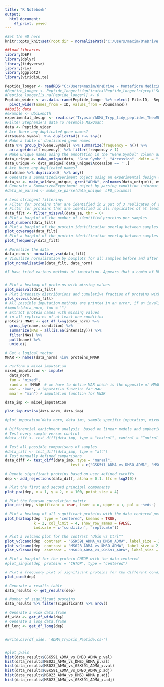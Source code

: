 ---
title: "R Notebook"
output:
  html_document:
    df_print: paged
---
```{r "setup", include=FALSE}
#Set the WD here
knitr::opts_knit$set(root.dir = normalizePath('C:/Users/maxim/OneDrive - Montefiore Medicine/Shechter/Processed_Data/'))
```

```{r}
##load libraries
library(DEP)
library(dplyr)
library(tidyverse)
library(rio)
library(ggplot2)
library(viridisLite)

Peptide_longer <- readRDS("C:/Users/maxim/OneDrive - Montefiore Medicine/Shechter/Processed_Data/Tryp_02/ADMA_tidy_TheoMW_03.RDS")
#Peptide_longer <- Peptide_longer[!duplicated(Peptide_longer[c(grep('Sequence', colnames(Peptide_longer)), grep('Theo.MHplus.in.Da', colnames(Peptide_longer)), grep('ID', colnames(Peptide_longer)))]),]
#Peptide_longer[is.na(Peptide_longer)] <- 0
Peptide_wider <- as.data.frame(Peptide_longer %>% select(-File.ID, -Replicate, -Inhibitor, -IP) %>%
  pivot_wider(names_from = ID, values_from = Abundance))
##build data
#example <- UbiLength
experimental_design <- read.csv('Trypsin/ADMA_Tryp_tidy_peptides_TheoMW_ExpDesign.csv', header =T)
#Filter Stephanie's data to resemble MaxQuant
data <- Peptide_wider
# Are there any duplicated gene names?
data$Gene.Symbol  %>% duplicated() %>% any()
# Make a table of duplicated gene names
data %>% group_by(Gene.Symbol) %>% summarize(frequency = n()) %>% 
  arrange(desc(frequency)) %>% filter(frequency > 1)
# Make unique names using the annotation in the "Gene.Symbol" column as primary names and the annotation in "Accession" as name for those that do not have an gene name.
data_unique <- make_unique(data, "Gene.Symbol", "Accession", delim = ";")
data_unique <- data_unique[!data_unique$Accession == '',]
# Are there any duplicated names?
data$name %>% duplicated() %>% any()
# Generate a SummarizedExperiment object using an experimental design (LFQ=Abundance)
data_se <- make_se(data_unique, grep("ADMA", colnames(data_unique)), experimental_design)
# Generate a SummarizedExperiment object by parsing condition information from the column names
#data_se_parsed <- make_se_parse(data_unique, LFQ_columns)
```

```{r}

# Less stringent filtering:
# Filter for proteins that are identified in 2 out of 3 replicates of at least one condition#data_filt <- filter_missval(data_se, thr = 1)
# Filter for proteins that are identified in all replicates of at least one condition
data_filt <- filter_missval(data_se, thr = 0)
# Plot a barplot of the number of identified proteins per samples
plot_numbers(data_filt)
# Plot a barplot of the protein identification overlap between samples
plot_coverage(data_filt)
# Plot a barplot of the protein identification overlap between samples
plot_frequency(data_filt)
```

```{r}
# Normalize the data
data_norm <- normalize_vsn(data_filt)
# Visualize normalization by boxplots for all samples before and after normalization
plot_normalization(data_filt, data_norm)
```



```{r}
#I have tried various methods of imputation. Appears that a combo of MNAR and MAR rowise to compare proteins between conditions with an imputation of the minimum value for those that are missing makes the most sense.


# Plot a heatmap of proteins with missing values
plot_missval(data_filt)
# Plot intensity distributions and cumulative fraction of proteins with and without missing values
plot_detect(data_filt)
# All possible imputation methods are printed in an error, if an invalid function name is given.
#impute(data_norm, fun = "")
# Extract protein names with missing values 
# in all replicates of at least one condition
proteins_MNAR <- get_df_long(data_norm) %>%
  group_by(name, condition) %>%
  summarize(NAs = all(is.na(intensity))) %>% 
  filter(NAs) %>% 
  pull(name) %>% 
  unique()

# Get a logical vector
MNAR <- names(data_norm) %in% proteins_MNAR

# Perform a mixed imputation
mixed_imputation <- impute(
  data_norm, 
  fun = "mixed",
  randna = !MNAR, # we have to define MAR which is the opposite of MNAR
  mar = "knn", # imputation function for MAR
  mnar = "min") # imputation function for MNAR

data_imp <- mixed_imputation

plot_imputation(data_norm, data_imp)

#plot_imputation(data_norm, data_imp, sample_specific_imputation, mixed_imputation)
```

```{r}
# Differential enrichment analysis  based on linear models and empherical Bayes statistics
# Test every sample versus control
#data_diff <- test_diff(data_imp, type = "control", control = "Control_ADMA")

# Test all possible comparisons of samples
#data_diff <- test_diff(data_imp, type = "all")
# Test manually defined comparisons
data_diff <- test_diff(data_imp, type = "manual", 
                              test = c("GSK591_ADMA_vs_DMSO_ADMA", 'MS023_ADMA_vs_DMSO_ADMA', 'MS023_ADMA_vs_GSK591_ADMA'))

# Denote significant proteins based on user defined cutoffs
dep <- add_rejections(data_diff, alpha = 0.1, lfc = log2(0))

# Plot the first and second principal components
plot_pca(dep, x = 1, y = 2, n = 100, point_size = 4)

# Plot the Pearson correlation matrix
plot_cor(dep, significant = TRUE, lower = 0, upper = 1, pal = "Reds")

# Plot a heatmap of all significant proteins with the data centered per protein
plot_heatmap(dep, type = "centered", kmeans = TRUE, 
             k = 2, col_limit = 4, show_row_names = FALSE,
             indicate = c("condition", "replicate"))

```

```{r}
# Plot a volcano plot for the contrast "Ubi6 vs Ctrl""
plot_volcano(dep, contrast = "GSK591_ADMA_vs_DMSO_ADMA", label_size = 2, add_names = TRUE)
plot_volcano(dep, contrast = "MS023_ADMA_vs_DMSO_ADMA", label_size = 2, add_names = TRUE)
plot_volcano(dep, contrast = "MS023_ADMA_vs_GSK591_ADMA", label_size = 2, add_names = TRUE)

# Plot a barplot for the protein CHTOP with the data centered
#plot_single(dep, proteins = "CHTOP", type = "centered")

# Plot a frequency plot of significant proteins for the different conditions
plot_cond(dep)
```

```{r}
# Generate a results table
data_results <- get_results(dep)

# Number of significant proteins
data_results %>% filter(significant) %>% nrow()

# Generate a wide data.frame
df_wide <- get_df_wide(dep)
# Generate a long data.frame
df_long <- get_df_long(dep)


#write.csv(df_wide, 'ADMA_Trypsin_Peptide.csv')


#plot pvals
hist(data_results$GSK591_ADMA_vs_DMSO_ADMA_p.val)
hist(data_results$MS023_ADMA_vs_DMSO_ADMA_p.val)
hist(data_results$MS023_ADMA_vs_GSK591_ADMA_p.val)
hist(data_results$GSK591_ADMA_vs_DMSO_ADMA_p.adj)
hist(data_results$MS023_ADMA_vs_DMSO_ADMA_p.adj)
hist(data_results$MS023_ADMA_vs_GSK591_ADMA_p.adj)


```